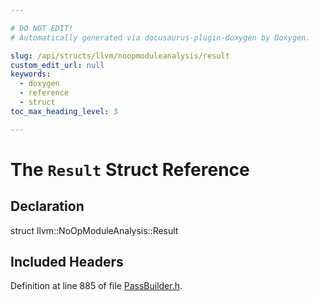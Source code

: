 ```yaml
---

# DO NOT EDIT!
# Automatically generated via docusaurus-plugin-doxygen by Doxygen.

slug: /api/structs/llvm/noopmoduleanalysis/result
custom_edit_url: null
keywords:
  - doxygen
  - reference
  - struct
toc_max_heading_level: 3

---
```





# The `Result` Struct Reference

<DoxygenPage pluginConfig={pluginConfig}>



## Declaration

<CodeBlock>struct llvm::NoOpModuleAnalysis::Result</CodeBlock>

## Included Headers

<IncludesList>
<IncludesListItem
  filePath="llvm/Passes/PassBuilder.h"
  permalink="/docs/api/files/include/include/llvm/include/llvm/passes/passbuilder-h"
  isLocal="true" />
</IncludesList>


Definition at line 885 of file <a href="/docs/api/files/include/include/llvm/include/llvm/passes/passbuilder-h">PassBuilder.h</a>.

</DoxygenPage>
